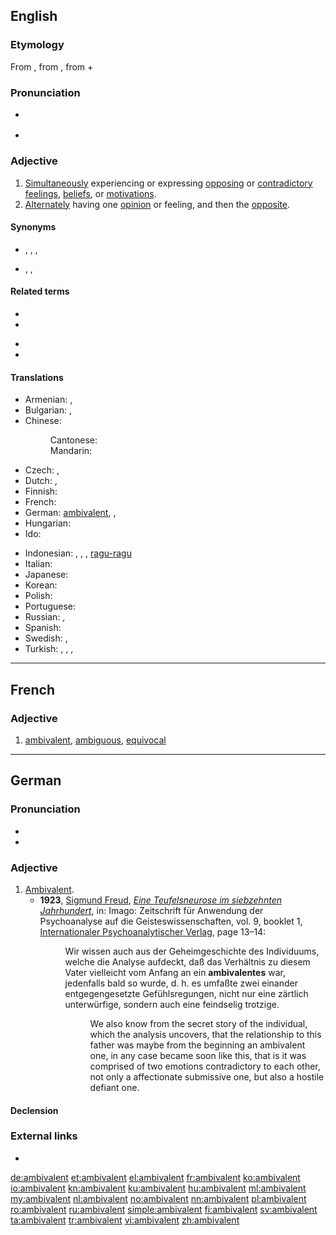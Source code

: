 ==English==
{{was wotd|2008|March|21}}

===Etymology===
From {{m|en|ambivalence}}, from {{etyl|de|en}} {{m|de|Ambivalenz}}, from {{etyl|la|en}} {{m|la|ambi-||in two ways}} + {{m|la|valeō||be strong}}

{{confix|ambi|valent|lang=en}}

===Pronunciation===
* {{a|RP|US}} {{IPA|/æmˈbɪv.ə.lənt/|lang=en}}
* {{audio|en-us-ambivalent.ogg|Audio (US)|lang=en}}

===Adjective===
{{en-adj}}

# [[simultaneously|Simultaneously]] experiencing or expressing [[oppose|opposing]] or [[contradictory]] [[feeling]]s, [[belief]]s, or [[motivation]]s.
# [[alternate|Alternately]] having one [[opinion]] or feeling, and then the [[opposite]].

====Synonyms====
* {{sense|simultaneously experiencing or expressing opposing feelings}} {{l|en|conflicted}}, {{l|en|uncertain}}, {{l|en|undecided}}, {{l|en|unresolved}}
* {{sense|alternately feeling opposing feelings}} {{l|en|vacillating}}, {{l|en|fluctuating}}, {{l|en|wavering}}

====Related terms====
{{rel-top|}}
* {{l|en|ambiguous}}
* {{l|en|ambivalence}}
{{rel-mid}}
* {{l|en|ambivalently}}
* {{l|en|equivalent}}
{{rel-bottom}}

====Translations====
{{trans-top|experiencing or expressing opposing feelings}}
* Armenian: {{t+|hy|հակասական|sc=Armn}}, {{t|hy|ոչ միանշանակ|sc=Armn}}
* Bulgarian: {{t+|bg|двойствен}}, {{t+|bg|противоречив}}
* Chinese:
*: Cantonese: {{t+|cmn|矛盾|tr=maau4 teon5|sc=Hani}}
*: Mandarin: {{t+|cmn|矛盾|tr=máodùn|sc=Hani}}
* Czech: {{t|cs|ambivalentní}}, {{t|cs|rozporuplný|m}}
* Dutch: {{t+|nl|ambivalent}}, {{t+|nl|ambivalente}}
* Finnish: {{t+|fi|ristiriitainen}}
* French: {{t+|fr|ambivalent}}
* German: [[ambivalent#German|ambivalent]], {{t|de|doppelwertig}}, {{t+|de|zwiespältig}}
* Hungarian: {{t+|hu|ambivalens}}
* Ido: {{t+|io|ambivalenta}}
{{trans-mid}}
* Indonesian: {{t+|id|ambivalen}}, {{t+|id|ragu}}, {{t+|id|bimbang}}, [[ragu|ragu-ragu]]
* Italian: {{t|it|ambivalente|m|f}}
* Japanese: {{t+|ja|どっちつかず|tr=docchi-tsukazu}}
* Korean: {{t|ko|반대감정이 공존하는|sc=Hang|tr=bandaegamjeong-i gongjonhaneun}}
* Polish: {{t+|pl|ambiwalentny|m}}
* Portuguese: {{t|pt|ambivalente|m|f}}
* Russian: {{t+|ru|дво́йственный}}, {{t+|ru|противоречи́вый}}
* Spanish: {{t+|es|ambivalente}}
* Swedish: {{t+|sv|ambivalent}}, {{t+|sv|kluven}}
* Turkish: {{t+|tr|ikircikli}}, {{t+|tr|ikircimli}}, {{t+|tr|kararsız}}, {{t+|tr|mütereddit}}
{{trans-bottom}}

----

==French==

===Adjective===
{{fr-adj}}

# [[#English|ambivalent]], [[ambiguous]], [[equivocal]]

----

==German==

===Pronunciation===
* {{IPA|/ʔambivaˈlɛnt/|lang=de}}
* {{audio|De-at-ambivalent.ogg|Audio (Austria)|lang=de}}

===Adjective===
{{de-adj|ambivalenter|ambivalentesten}}

# [[ambivalent#English|Ambivalent]].
#* '''1923''', [[w:Sigmund Freud|Sigmund Freud]], ''[[s:de:Eine Teufelsneurose im siebzehnten Jahrhundert|Eine Teufelsneurose im siebzehnten Jahrhundert]]'', in: Imago: Zeitschrift für Anwendung der Psychoanalyse auf die Geisteswissenschaften, vol. 9, booklet 1, [[w:de:Internationaler Psychoanalytischer Verlag|Internationaler Psychoanalytischer Verlag]], page 13–14:
#*: Wir wissen auch aus der Geheimgeschichte des Individuums, welche die Analyse aufdeckt, daß das Verhältnis zu diesem Vater vielleicht vom Anfang an ein '''ambivalentes''' war, jedenfalls bald so wurde, d. h. es umfaßte zwei einander entgegengesetzte Gefühlsregungen, nicht nur eine zärtlich unterwürfige, sondern auch eine feindselig trotzige.
#*:: We also know from the secret story of the individual, which the analysis uncovers, that the relationship to this father was maybe from the beginning an ambivalent one, in any case became soon like this, that is it was comprised of two emotions contradictory to each other, not only a affectionate submissive one, but also a hostile defiant one.

====Declension====
{{de-decl-adj|ambivalent|ambivalenter|ambivalentst}}

===External links===
* {{R:Duden}}

[[de:ambivalent]]
[[et:ambivalent]]
[[el:ambivalent]]
[[fr:ambivalent]]
[[ko:ambivalent]]
[[io:ambivalent]]
[[kn:ambivalent]]
[[ku:ambivalent]]
[[hu:ambivalent]]
[[ml:ambivalent]]
[[my:ambivalent]]
[[nl:ambivalent]]
[[no:ambivalent]]
[[nn:ambivalent]]
[[pl:ambivalent]]
[[ro:ambivalent]]
[[ru:ambivalent]]
[[simple:ambivalent]]
[[fi:ambivalent]]
[[sv:ambivalent]]
[[ta:ambivalent]]
[[tr:ambivalent]]
[[vi:ambivalent]]
[[zh:ambivalent]]